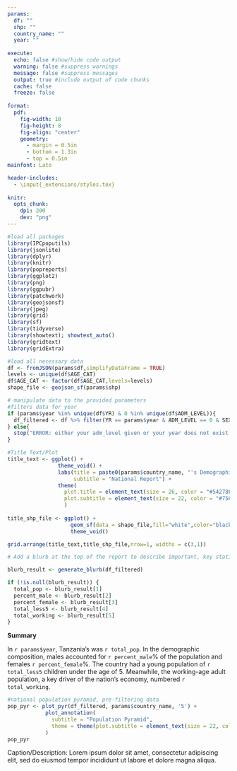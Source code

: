 ```yaml
---
params:
  df: ""
  shp: ""
  country_name: ""
  year: ""
  
execute:
  echo: false #show/hide code output
  warning: false #suppress warnings
  message: false #suppress messages
  output: true #include output of code chunks
  cache: false
  freeze: false
  
format:
  pdf: 
    fig-width: 10
    fig-height: 8
    fig-align: "center"
    geometry: 
      - margin = 0.5in
      - bottom = 1.3in
      - top = 0.5in
mainfont: Lato

header-includes:
  - \input{_extensions/styles.tex}
  
knitr:
  opts_chunk:
    dpi: 200
    dev: "png"
---
```


```r
#load all packages
library(IPCpoputils)
library(jsonlite)
library(dplyr)
library(knitr)
library(popreports)
library(ggplot2)
library(png)
library(ggpubr)
library(patchwork)
library(geojsonsf)
library(jpeg)
library(grid)
library(sf)
library(tidyverse)
library(showtext); showtext_auto()
library(gridtext)
library(gridExtra)
```

```r
#load all necessary data
df <- fromJSON(params$df,simplifyDataFrame = TRUE)
levels <- unique(df$AGE_CAT)
df$AGE_CAT <- factor(df$AGE_CAT,levels=levels)
shape_file <- geojson_sf(params$shp)
```

```r
# manipulate data to the provided parameters
#filters data for year
if (params$year %in% unique(df$YR) & 0 %in% unique(df$ADM_LEVEL)){
  df_filtered <- df %>% filter(YR == params$year & ADM_LEVEL == 0 & SEX!='B')
} else{
  stop("ERROR: either your adm_level given or your year does not exist or your adm_name doesn't exist")
}
```

```r
#Title Text/Plot
title_text <- ggplot() +
                theme_void() +
                labs(title = paste0(params$country_name, "'s Demographics in ", params$year),
                     subtitle = "National Report") +
                theme(
                  plot.title = element_text(size = 26, color = "#54278F", face = "bold", family = "Lato"),
                  plot.subtitle = element_text(size = 22, color = "#756BB1", family = "Lato")                
                  )
  
title_shp_file <- ggplot() +
                    geom_sf(data = shape_file,fill="white",color="black") +
                    theme_void()

grid.arrange(title_text,title_shp_file,nrow=1, widths = c(3,1))
```

```r
# Add a blurb at the top of the report to describe important, key statistics

blurb_result <- generate_blurb(df_filtered)

if (!is.null(blurb_result)) {
  total_pop <- blurb_result[1]
  percent_male <- blurb_result[2]
  percent_female <- blurb_result[3]
  total_less5 <- blurb_result[4]
  total_working <- blurb_result[5]
}
```
**Summary**

In `r params$year`, Tanzania's was `r total_pop`. In the demographic composition, males accounted for `r percent_male`% of the population and females `r percent_female`%. The country had a young population of `r total_less5` children under the age of 5. Meanwhile, the working-age adult population, a key driver of the nation's economy, numbered `r total_working`.


```r
#national population pyramid, pre-filtering data
pop_pyr <- plot_pyr(df_filtered, params$country_name, '5') +
            plot_annotation(
              subtitle = "Population Pyramid",
              theme = theme(plot.subtitle = element_text(size = 22, color = "#756BB1", face = "bold", family = "Lato"))
            )
pop_pyr
```

Caption/Description: Lorem ipsum dolor sit amet, consectetur adipiscing elit, sed do eiusmod tempor incididunt ut labore et dolore magna aliqua.
